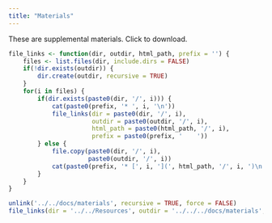 ```yaml
---
title: "Materials"
---
```


These are supplemental materials. Click to download.

```r

file_links <- function(dir, outdir, html_path, prefix = '') {
	files <- list.files(dir, include.dirs = FALSE)
	if(!dir.exists(outdir)) {
		dir.create(outdir, recursive = TRUE)
	}
	for(i in files) {
		if(dir.exists(paste0(dir, '/', i))) {
			cat(paste0(prefix, '* ', i, '\n'))
			file_links(dir = paste0(dir, '/', i),
					   outdir = paste0(outdir, '/', i),
					   html_path = paste0(html_path, '/', i),
					   prefix = paste0(prefix, '    '))
		} else {
			file.copy(paste0(dir, '/', i),
					  paste0(outdir, '/', i))
			cat(paste0(prefix, '* [', i, '](', html_path, '/', i, ')\n'))
		}
	}
}

unlink('../../docs/materials', recursive = TRUE, force = FALSE)
file_links(dir = '../../Resources', outdir = '../../../docs/materials', html_path = '/materials')
```


